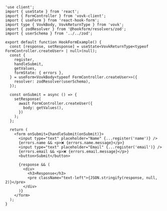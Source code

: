```tsx filename="/src/app/hook-form/HookFormExample.tsx"
'use client';
import { useState } from 'react';
import { FormController } from 'vovk-client';
import { useForm } from 'react-hook-form';
import type { VovkBody, VovkReturnType } from 'vovk';
import { zodResolver } from '@hookform/resolvers/zod';
import { userSchema } from '../../zod';

export default function HookFormExample() {
  const [response, setResponse] = useState<VovkReturnType<typeof FormController.createUser> | null>(null);
  const {
    register,
    handleSubmit,
    getValues,
    formState: { errors },
  } = useForm<VovkBody<typeof FormController.createUser>>({
    resolver: zodResolver(userSchema),
  });

  const onSubmit = async () => {
    setResponse(
      await FormController.createUser({
        body: getValues(),
      })
    );
  };

  return (
    <form onSubmit={handleSubmit(onSubmit)}>
      <input type="text" placeholder="Name" {...register('name')} />
      {errors.name && <p>❌ {errors.name.message}</p>}
      <input type="text" placeholder="Email" {...register('email')} />
      {errors.email && <p>❌ {errors.email.message}</p>}
      <button>Submit</button>

      {response && (
        <div>
          <h3>Response</h3>
          <pre className="text-left">{JSON.stringify(response, null, 2)}</pre>
        </div>
      )}
    </form>
  );
}
```
